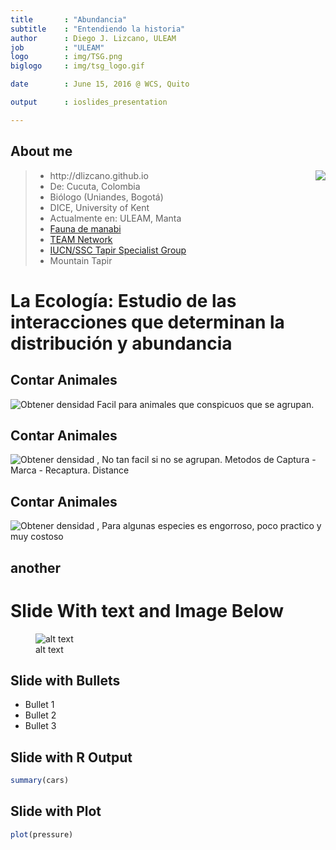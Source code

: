 ```yaml
---
title       : "Abundancia"
subtitle    : "Entendiendo la historia"
author      : Diego J. Lizcano, ULEAM
job         : "ULEAM"
logo        : img/TSG.png
biglogo     : img/tsg_logo.gif

date        : June 15, 2016 @ WCS, Quito

output      : ioslides_presentation

---
```


## About me

<img src="img/me.jpg" align="right" />

> - http://dlizcano.github.io
> - De: Cucuta, Colombia
> - Biólogo (Uniandes, Bogotá)
> - DICE, University of Kent 
> - Actualmente en: ULEAM, Manta
> - [Fauna de manabi](https://faunamanabi.github.io)
> - [TEAM Network](http://www.teamnetwork.org/user/1082)
> - [IUCN/SSC Tapir Specialist Group](http://www.tapirs.org/committees/index.html)
> - Mountain Tapir 


# La Ecología: Estudio de las interacciones que determinan la distribución y abundancia {.build}


## Contar Animales
![Obtener densidad](img/pinguinos.jpg)
Facil para animales que conspicuos que se agrupan.


## Contar Animales
![Obtener densidad](img/432.jpg)
, No tan facil si no se agrupan. Metodos de Captura - Marca - Recaptura. Distance


## Contar Animales
![Obtener densidad](img/Moose-capture_011.jpg)
, Para algunas especies es engorroso, poco practico y muy costoso


## another

Slide With text and Image Below
===
![alt text](img/Biodiversity.png)





## Slide with Bullets

- Bullet 1
- Bullet 2
- Bullet 3

## Slide with R Output

```r
summary(cars)
```

## Slide with Plot

```r
plot(pressure)
```


